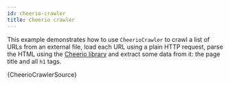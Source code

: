 ```yaml
---
id: cheerio-crawler
title: Cheerio crawler
---
```



This example demonstrates how to use <CrawleeApiLink to="cheerio-crawler/class/CheerioCrawler">`CheerioCrawler`</CrawleeApiLink> to crawl a list of URLs from an external file, load each URL using a plain HTTP request, parse the HTML using the [Cheerio library](https://www.npmjs.com/package/cheerio) and extract some data from it: the page title and all `h1` tags.

<CodeBlock className="language-js">{CheerioCrawlerSource}</CodeBlock>
